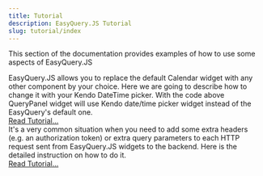 ```yaml
---
title: Tutorial
description: EasyQuery.JS Tutorial
slug: tutorial/index
---
```


<PageTitle title={frontmatter.title} />

<Leader>This section of the documentation provides examples of how to use some aspects of EasyQuery.JS</Leader>

<CardGrid className="mt-10">
    <Card title="Replacing default Calendar widget with KendoDatePicker">
        <div slot="body">
            EasyQuery.JS allows you to replace the default Calendar widget with any other component by your choice. Here we are going to describe how to change it with your Kendo DateTime picker. With the code above QueryPanel widget will use Kendo date/time picker widget instead of the EasyQuery's default one.
        </div>
        <div slot="actions">
            <a className="button info fg-white" href="tutorial/replacing-datepicker-widget">Read Tutorial...</a>
        </div>
    </Card>
    <Card title="How to add a token to EasyQuery HTTP requests">
        <div slot="body">
            It's a very common situation when you need to add some extra headers (e.g. an authorization token) or extra query parameters to each HTTP request sent from EasyQuery.JS widgets to the backend. Here is the detailed instruction on how to do it.
        </div>
        <div slot="actions">
            <a className="button info fg-white" href="tutorial/replacing-datepicker-widget">Read Tutorial...</a>
        </div>
    </Card>
</CardGrid>
